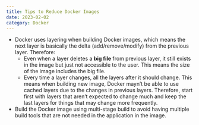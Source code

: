 ```yaml
---
title: Tips to Reduce Docker Images
date: 2023-02-02
category: Docker
---
```

- Docker uses layering when building Docker images, which means the next
layer is basically the delta (add/remove/modify) from the previous layer.
Therefore:
    - Even when a layer deletes a **big file** from previous layer, it still
      exists in the image but just not accessible to the user. This means the
      size of the image includes the big file.
    - Every time a layer changes, all the layers after it should change. This
      means when building new image, Docker mayn't be able to use cached layers
      due to the changes in previous layers. Therefore, start first with layers
      that aren't expected to change much and keep the last layers for things
      that may change more frequently.
- Build the Docker image using multi-stage build to avoid having multiple build
  tools that are not needed in the application in the image.

